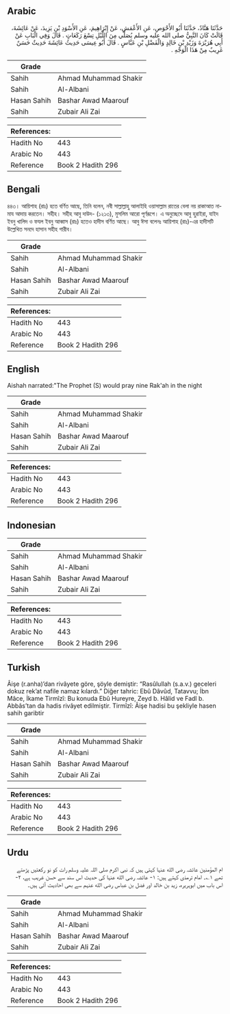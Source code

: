 ## Arabic


<div dir="rtl" lang="ar" style={{fontSize:'larger',backgroundColor:'#f8f9fa',padding:20}}>
حَدَّثَنَا هَنَّادٌ، حَدَّثَنَا أَبُو الأَحْوَصِ، عَنِ الأَعْمَشِ، عَنْ إِبْرَاهِيمَ، عَنِ الأَسْوَدِ بْنِ يَزِيدَ، عَنْ عَائِشَةَ، قَالَتْ كَانَ النَّبِيُّ صلى الله عليه وسلم يُصَلِّي مِنَ اللَّيْلِ تِسْعَ رَكَعَاتٍ ‏.‏ قَالَ وَفِي الْبَابِ عَنْ أَبِي هُرَيْرَةَ وَزَيْدِ بْنِ خَالِدٍ وَالْفَضْلِ بْنِ عَبَّاسٍ ‏.‏ قَالَ أَبُو عِيسَى حَدِيثُ عَائِشَةَ حَدِيثٌ حَسَنٌ غَرِيبٌ مِنْ هَذَا الْوَجْهِ ‏.‏
</div>
<div style={{backgroundColor:'#f8f9fa',padding:20, marginBottom: 10}}><table> <thead> <tr> <th>Grade</th> <th></th> </tr> </thead> <tbody> <tr><td>Sahih</td><td>Ahmad Muhammad Shakir</td></tr><tr><td>Sahih</td><td>Al-Albani</td></tr><tr><td>Hasan Sahih</td><td>Bashar Awad Maarouf</td></tr><tr><td>Sahih</td><td>Zubair Ali Zai</td></tr></tbody></table><table> <thead> <tr> <th>References:</th> <th></th> </tr> </thead> <tbody><tr><td>Hadith No</td><td>443</td></tr><tr><td>Arabic No</td><td>443</td></tr><tr><td>Reference</td><td>Book 2 Hadith 296</td></tr></tbody></table></div>

## Bengali


<div dir="ltr" lang="bn" style={{fontSize:'larger',backgroundColor:'#f8f9fa',padding:20}}>
৪৪৩। আয়িশাহ (রাঃ) হতে বর্ণিত আছে, তিনি বলেন, নবী সাল্লাল্লাহু আলাইহি ওয়াসাল্লাম রাতের বেলা নয় রাকাআত নামায আদায় করতেন। সহীহ। সহীহ আবু দাউদ- (১২১৩), মুসলিম আরো পূর্ণরূপে। এ অনুচ্ছেদে আবু হুরাইরা, যাইদ ইবনু খালিদ ও ফযল ইবনু আব্বাস (রাঃ) হতেও হাদীস বর্ণিত আছে। আবু ঈসা বলেনঃ আয়িশাহ (রাঃ)-এর হাদীসটি উল্লেখিত সনদে হাসান সহীহ গারীব।
</div>
<div style={{backgroundColor:'#f8f9fa',padding:20, marginBottom: 10}}><table> <thead> <tr> <th>Grade</th> <th></th> </tr> </thead> <tbody> <tr><td>Sahih</td><td>Ahmad Muhammad Shakir</td></tr><tr><td>Sahih</td><td>Al-Albani</td></tr><tr><td>Hasan Sahih</td><td>Bashar Awad Maarouf</td></tr><tr><td>Sahih</td><td>Zubair Ali Zai</td></tr></tbody></table><table> <thead> <tr> <th>References:</th> <th></th> </tr> </thead> <tbody><tr><td>Hadith No</td><td>443</td></tr><tr><td>Arabic No</td><td>443</td></tr><tr><td>Reference</td><td>Book 2 Hadith 296</td></tr></tbody></table></div>

## English


<div dir="ltr" lang="en" style={{fontSize:'larger',backgroundColor:'#f8f9fa',padding:20}}>
Aishah narrated:"The Prophet (S) would pray nine Rak'ah in the night
</div>
<div style={{backgroundColor:'#f8f9fa',padding:20, marginBottom: 10}}><table> <thead> <tr> <th>Grade</th> <th></th> </tr> </thead> <tbody> <tr><td>Sahih</td><td>Ahmad Muhammad Shakir</td></tr><tr><td>Sahih</td><td>Al-Albani</td></tr><tr><td>Hasan Sahih</td><td>Bashar Awad Maarouf</td></tr><tr><td>Sahih</td><td>Zubair Ali Zai</td></tr></tbody></table><table> <thead> <tr> <th>References:</th> <th></th> </tr> </thead> <tbody><tr><td>Hadith No</td><td>443</td></tr><tr><td>Arabic No</td><td>443</td></tr><tr><td>Reference</td><td>Book 2 Hadith 296</td></tr></tbody></table></div>

## Indonesian


<div dir="ltr" lang="id" style={{fontSize:'larger',backgroundColor:'#f8f9fa',padding:20}}>

</div>
<div style={{backgroundColor:'#f8f9fa',padding:20, marginBottom: 10}}><table> <thead> <tr> <th>Grade</th> <th></th> </tr> </thead> <tbody> <tr><td>Sahih</td><td>Ahmad Muhammad Shakir</td></tr><tr><td>Sahih</td><td>Al-Albani</td></tr><tr><td>Hasan Sahih</td><td>Bashar Awad Maarouf</td></tr><tr><td>Sahih</td><td>Zubair Ali Zai</td></tr></tbody></table><table> <thead> <tr> <th>References:</th> <th></th> </tr> </thead> <tbody><tr><td>Hadith No</td><td>443</td></tr><tr><td>Arabic No</td><td>443</td></tr><tr><td>Reference</td><td>Book 2 Hadith 296</td></tr></tbody></table></div>

## Turkish


<div dir="ltr" lang="tr" style={{fontSize:'larger',backgroundColor:'#f8f9fa',padding:20}}>
Âişe (r.anha)’dan rivâyete göre, şöyle demiştir: “Rasûlullah (s.a.v.) geceleri dokuz rek’at nafile namaz kılardı.” Diğer tahric: Ebû Dâvûd, Tatavvu; İbn Mâce, İkame Tirmîzî: Bu konuda Ebû Hureyre, Zeyd b. Hâlid ve Fadl b. Abbâs’tan da hadis rivâyet edilmiştir. Tirmîzî: Âişe hadisi bu şekliyle hasen sahih garibtir
</div>
<div style={{backgroundColor:'#f8f9fa',padding:20, marginBottom: 10}}><table> <thead> <tr> <th>Grade</th> <th></th> </tr> </thead> <tbody> <tr><td>Sahih</td><td>Ahmad Muhammad Shakir</td></tr><tr><td>Sahih</td><td>Al-Albani</td></tr><tr><td>Hasan Sahih</td><td>Bashar Awad Maarouf</td></tr><tr><td>Sahih</td><td>Zubair Ali Zai</td></tr></tbody></table><table> <thead> <tr> <th>References:</th> <th></th> </tr> </thead> <tbody><tr><td>Hadith No</td><td>443</td></tr><tr><td>Arabic No</td><td>443</td></tr><tr><td>Reference</td><td>Book 2 Hadith 296</td></tr></tbody></table></div>

## Urdu


<div dir="rtl" lang="ur" style={{fontSize:'larger',backgroundColor:'#f8f9fa',padding:20}}>
ام المؤمنین عائشہ رضی الله عنہا کہتی ہیں کہ نبی اکرم صلی اللہ علیہ وسلم رات کو نو رکعتیں پڑھتے تھے ۱؎۔ امام ترمذی کہتے ہیں: ۱- عائشہ رضی الله عنہا کی حدیث اس سند سے حسن غریب ہے، ۲- اس باب میں ابوہریرہ، زید بن خالد اور فضل بن عباس رضی الله عنہم سے بھی احادیث آئی ہیں۔
</div>
<div style={{backgroundColor:'#f8f9fa',padding:20, marginBottom: 10}}><table> <thead> <tr> <th>Grade</th> <th></th> </tr> </thead> <tbody> <tr><td>Sahih</td><td>Ahmad Muhammad Shakir</td></tr><tr><td>Sahih</td><td>Al-Albani</td></tr><tr><td>Hasan Sahih</td><td>Bashar Awad Maarouf</td></tr><tr><td>Sahih</td><td>Zubair Ali Zai</td></tr></tbody></table><table> <thead> <tr> <th>References:</th> <th></th> </tr> </thead> <tbody><tr><td>Hadith No</td><td>443</td></tr><tr><td>Arabic No</td><td>443</td></tr><tr><td>Reference</td><td>Book 2 Hadith 296</td></tr></tbody></table></div>